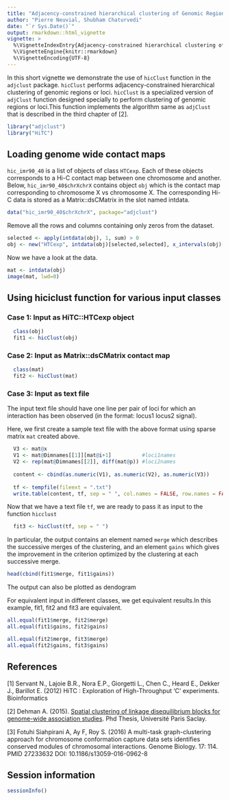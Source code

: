 ```yaml
---
title: "Adjacency-constrained hierarchical clustering of Genomic Regions(loci)"
author: "Pierre Neuvial, Shubham Chaturvedi"
date: "`r Sys.Date()`"
output: rmarkdown::html_vignette
vignette: >
  %\VignetteIndexEntry{Adjacency-constrained hierarchical clustering of Genomic Regions(loci)}
  %\VignetteEngine{knitr::rmarkdown}
  %\VignetteEncoding{UTF-8}
---
```


In this short vignette we demonstrate the use of `hicClust` function in the `adjclust` package. `hicClust` performs adjacency-constrained hierarchical clustering of genomic regions or loci. `hicClust` is a specialized version of `adjClust` function designed specially to perform clustering of genomic regions or loci.This function implements the algorithm same as `adjClust` that is described in the third chapter of [2]. 


```r
library("adjclust")
library("HiTC")
```

## Loading genome wide contact maps 

`hic_imr90_40` is a list of objects of class `HTCexp`. Each of these objects corresponds to a Hi-C contact map between one chromosome and another. Below, `hic_imr90_40$chrXchrX` contains object `obj` which is the contact map corresponding to chromosome X vs chromosome X. The corresponding Hi-C data is stored as a Matrix::dsCMatrix in the slot named intdata.

```r
data("hic_imr90_40$chrXchrX", package="adjclust")
```

Remove all the rows and columns containing only zeros from the dataset.

```r
selected <- apply(intdata(obj), 1, sum) > 0
obj <- new("HTCexp", intdata(obj)[selected,selected], x_intervals(obj)[selected,], y_intervals(obj)[selected, ])
```

Now we have a look at the data.

```r
mat <- intdata(obj)
image(mat, lwd=0)
```

## Using hiciclust function for various input classes

###  Case 1: Input as HiTC::HTCexp object

```r
  class(obj)
  fit1 <- hicClust(obj)
```
    
### Case 2: Input as Matrix::dsCMatrix contact map

```r
  class(mat)
  fit2 <- hicClust(mat)
```

### Case 3: Input as text file

The input text file should have one line per pair of loci for which an interaction has been observed (in the format: locus1 <space> locus2 <space> signal).

Here, we first create a sample text file with the above format using sparse matrix `mat` created above. 

```r
  V3 <- mat@x
  V1 <- mat@Dimnames[[1]][mat@i+1]          #loci1names
  V2 <- rep(mat@Dimnames[[2]], diff(mat@p)) #loci2names
  
  content <- cbind(as.numeric(V1), as.numeric(V2), as.numeric(V3))
  
  tf <- tempfile(fileext = ".txt")
  write.table(content, tf, sep = " ", col.names = FALSE, row.names = FALSE)
```

Now that we have a text file `tf`, we are ready to pass it as input to the function `hicclust`

```r
  fit3 <- hicClust(tf, sep = " ")  
```

In particular, the output contains an element named `merge` which describes the successive merges of the clustering, and an element `gains` which gives the improvement in the criterion optimized by the clustering at each successive merge.

```r
head(cbind(fit1$merge, fit1$gains))
```

The output can also be plotted as dendogram

For equivalent input in different classes, we get equivalent results.In this example, fit1, fit2 and fit3 are equivalent.

```r
all.equal(fit1$merge, fit2$merge)
all.equal(fit1$gains, fit2$gains)

all.equal(fit2$merge, fit3$merge)
all.equal(fit2$gains, fit3$gains)
```

## References

[1] Servant N., Lajoie B.R., Nora E.P., Giorgetti L., Chen C., Heard E., Dekker J., Barillot E. (2012) HiTC : Exploration of High-Throughput 'C' experiments. Bioinformatics

[2] Dehman A. (2015). [Spatial clustering of linkage disequilibrium blocks for genome-wide association studies](https://tel.archives-ouvertes.fr/tel-01288568/). Phd Thesis, Université Paris Saclay.

[3] Fotuhi Siahpirani A, Ay F, Roy S. (2016) A multi-task graph-clustering approach for chromosome conformation capture data sets identifies conserved modules of chromosomal interactions. Genome Biology. 17: 114. PMID 27233632 DOI: 10.1186/s13059-016-0962-8 

## Session information

```r
sessionInfo()
```
